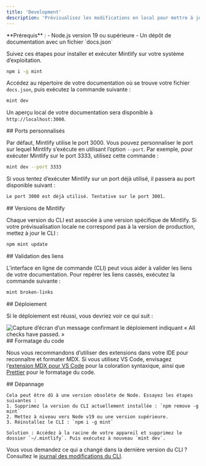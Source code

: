 ```yaml
---
title: 'Development'
description: 'Prévisualisez les modifications en local pour mettre à jour votre documentation'
---
```


<Info>
  **Prérequis** :
  - Node.js version 19 ou supérieure
  - Un dépôt de documentation avec un fichier `docs.json`
</Info>

Suivez ces étapes pour installer et exécuter Mintlify sur votre système d’exploitation.

<Steps>
<Step title="Installer l’interface en ligne de commande Mintlify">

```bash
npm i -g mint
```
</Step>

<Step title="Prévisualiser en local">

Accédez au répertoire de votre documentation où se trouve votre fichier `docs.json`, puis exécutez la commande suivante :

```bash
mint dev
```

Un aperçu local de votre documentation sera disponible à `http://localhost:3000`.

</Step>
</Steps>

<div id="custom-ports">
  ## Ports personnalisés
</div>

Par défaut, Mintlify utilise le port 3000. Vous pouvez personnaliser le port sur lequel Mintlify s’exécute en utilisant l’option `--port`. Par exemple, pour exécuter Mintlify sur le port 3333, utilisez cette commande :

```bash
mint dev --port 3333
```

Si vous tentez d’exécuter Mintlify sur un port déjà utilisé, il passera au port disponible suivant :

```md
Le port 3000 est déjà utilisé. Tentative sur le port 3001.
```


<div id="mintlify-versions">
  ## Versions de Mintlify
</div>

Chaque version du CLI est associée à une version spécifique de Mintlify. Si votre prévisualisation locale ne correspond pas à la version de production, mettez à jour le CLI :

```bash
npm mint update
```


<div id="validating-links">
  ## Validation des liens
</div>

L’interface en ligne de commande (CLI) peut vous aider à valider les liens de votre documentation. Pour repérer les liens cassés, exécutez la commande suivante :

```bash
mint broken-links
```


<div id="deployment">
  ## Déploiement
</div>

Si le déploiement est réussi, vous devriez voir ce qui suit :

<Frame>
  <img src="/images/checks-passed.png" alt="Capture d’écran d’un message confirmant le déploiement indiquant « All checks have passed. »" style={{ borderRadius: '0.5rem' }} />
</Frame>

<div id="code-formatting">
  ## Formatage du code
</div>

Nous vous recommandons d’utiliser des extensions dans votre IDE pour reconnaître et formater MDX. Si vous utilisez VS Code, envisagez l’[extension MDX pour VS Code](https://marketplace.visualstudio.com/items?itemName=unifiedjs.vscode-mdx) pour la coloration syntaxique, ainsi que [Prettier](https://marketplace.visualstudio.com/items?itemName=esbenp.prettier-vscode) pour le formatage du code.

<div id="troubleshooting">
  ## Dépannage
</div>

<AccordionGroup>
  <Accordion title="Erreur : impossible de charger le module « sharp » avec l’environnement d’exécution darwin-arm64">

    Cela peut être dû à une version obsolète de Node. Essayez les étapes suivantes :
    1. Supprimez la version du CLI actuellement installée : `npm remove -g mint`
    2. Mettez à niveau vers Node v19 ou une version supérieure.
    3. Réinstallez le CLI : `npm i -g mint`
  </Accordion>

  <Accordion title="Problème : erreur inconnue rencontrée">
  
    Solution : Accédez à la racine de votre appareil et supprimez le dossier `~/.mintlify`. Puis exécutez à nouveau `mint dev`.
  </Accordion>
</AccordionGroup>

Vous vous demandez ce qui a changé dans la dernière version du CLI ? Consultez le [journal des modifications du CLI](https://www.npmjs.com/package/mintlify?activeTab=versions).